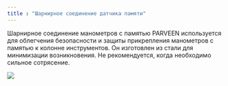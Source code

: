 ```yaml
---
title : "Шарнирное соединение датчика памяти"
---
```


Шарнирное соединение манометров с памятью PARVEEN используется для облегчения безопасности и защиты прикрепления манометров с памятью к колонне инструментов. Он изготовлен из стали для минимизации возникновения. Не рекомендуется, когда необходимо сильное сотрясение.

<img src="./memory-gauge-knuckle-joint.png" />